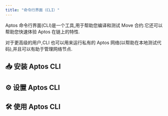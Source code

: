 ```yaml
---
title: "命令行界面（CLI）"
---
```


Aptos 命令行界面(CLI)是一个工具,用于帮助您编译和测试 Move 合约.它还可以帮助您快速体验 Aptos 在链上的特性.

对于更高级的用户,CLI 也可以用来运行私有的 Aptos 网络(以帮助在本地测试代码),并且可以有助于管理网络节点.


## 📥 安装 Aptos CLI

<CardGrid>
  <LinkCard href="/zh/build/cli/install-cli/install-cli-mac" title="Mac" description="通过 homebrew 安装 Aptos CLI" />

  <LinkCard href="/zh/build/cli/install-cli/install-cli-windows" title="Windows" description="通过 Python 脚本或预编译的二进制文件在 Windows 上安装 Aptos CLI" />

  <LinkCard href="/zh/build/cli/install-cli/install-cli-linux" title="Linux" description="通过 Python 脚本或预编译的二进制文件在 Linux 上安装 Aptos CLI" />

  <LinkCard href="/zh/build/cli/install-cli/install-cli-specific-version" title="高级（安装特定版本）" description="从源代码构建特定版本的 Aptos CLI" />
</CardGrid>

## ⚙️ 设置 Aptos CLI

<CardGrid>
  <LinkCard href="/zh/build/cli/setup-cli" title="设置CLI" description="设置和配置 Aptos CLI " />

  <LinkCard href="/zh/build/cli/setup-cli/install-move-prover" title=" Move prover" description="安装和配置 Move prover" />
</CardGrid>

## 🛠️ 使用 Aptos CLI

<CardGrid>
  <LinkCard href="/zh/build/cli/working-with-move-contracts" title="Move 合约" description="编译、发布、模拟和测试 Move 合约 " />

  <LinkCard href="/zh/build/cli/trying-things-on-chain" title="在链上尝试" description="使用 像Ledger 这样的硬件设备与 Aptos 交互，创建账户，查询账户" />

  <LinkCard href="/zh/build/cli/running-a-local-network" title="运行本地网络" description="运行本地节点/网络 " />
</CardGrid>
